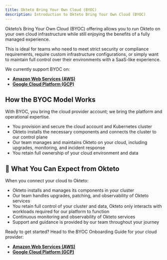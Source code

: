 ```yaml
---
title: Okteto Bring Your Own Cloud (BYOC)
description: Introduction to Okteto Bring Your Own Cloud (BYOC)
---
```


Okteto’s Bring Your Own Cloud (BYOC) offering allows you to run Okteto on your own cloud infrastructure while still enjoying the benefits of a fully managed experience.

This is ideal for teams who need to meet strict security or compliance requirements, require custom infrastructure configurations, or simply want to maintain full control over their environments with a SaaS-like experience.

We currently support BYOC on:

- [**Amazon Web Services (AWS)**](byoc/aws/index.mdx)
- [**Google Cloud Platform (GCP)**](byoc/gcp/index.mdx)

## How the BYOC Model Works

With BYOC, you bring the cloud provider account; we bring the platform and operational expertise.

- You provision and secure the cloud account and Kubernetes cluster
- Okteto installs the necessary components and connects the cluster to our control plane
- Our team manages and maintains Okteto on your cloud, including upgrades, monitoring, and incident response
- You retain full ownership of your cloud environment and data

## 🤝 What You Can Expect from Okteto

When you connect your cloud to Okteto:

- Okteto installs and manages its components in your cluster
- Our team handles upgrades, patching, and observability of Okteto services
- You retain full control of your cluster and data, Okteto only interacts with workloads required for our platform to function
- Continuous monitoring and observability of Okteto services
- Support and guidance is provided by our team throughout your journey


Ready to get started? Head to the BYOC Onboarding Guide for your cloud provider:

- [**Amazon Web Services (AWS)**](byoc/aws/index.mdx)
- [**Google Cloud Platform (GCP)**](byoc/gcp/index.mdx) 
